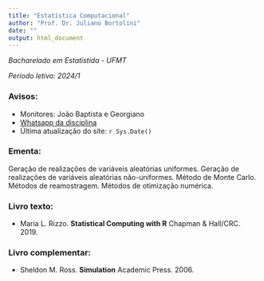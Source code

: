```yaml
---
title: "Estatística Computacional"
author: "Prof. Dr. Juliano Bortolini"
date: ""
output: html_document
---
```


*Bacharelado em Estatístida - UFMT*

*Período letivo: 2024/1*

### Avisos:

- Monitores: João Baptista e Georgiano
- [Whatsapp da disciplina](https://chat.whatsapp.com/JscCZcwiofNKG0dwtRCPXu)
- Última atualização do site: `r Sys.Date()`


### Ementa:

Geração de realizações de variáveis aleatórias uniformes. Geração de realizações de variáveis aleatórias não-uniformes. Método de Monte Carlo. Métodos de reamostragem. Métodos de otimização numérica.

### Livro texto:

-   Maria L. Rizzo. **Statistical Computing with R** Chapman & Hall/CRC. 2019.

### Livro complementar:

-   Sheldon M. Ross. **Simulation** Academic Press. 2006.
